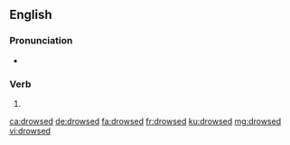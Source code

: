 ==English==

===Pronunciation===
* {{IPA|/dɹaʊzd/|lang=en}}

===Verb===
{{head|en|verb form}}

# {{en-past of|drowse}}

[[ca:drowsed]]
[[de:drowsed]]
[[fa:drowsed]]
[[fr:drowsed]]
[[ku:drowsed]]
[[mg:drowsed]]
[[vi:drowsed]]